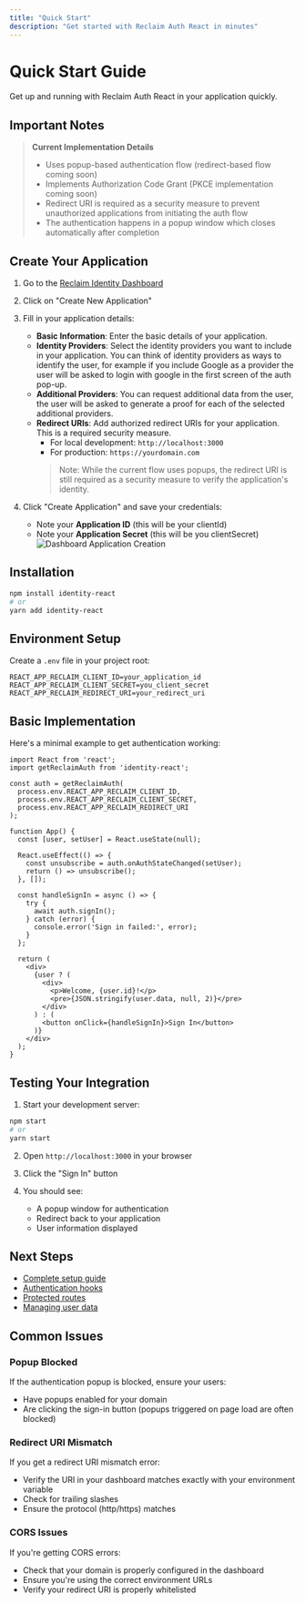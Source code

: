 ```yaml
---
title: "Quick Start"
description: "Get started with Reclaim Auth React in minutes"
---
```


# Quick Start Guide

Get up and running with Reclaim Auth React in your application quickly.

## Important Notes

> **Current Implementation Details**
> - Uses popup-based authentication flow (redirect-based flow coming soon)
> - Implements Authorization Code Grant (PKCE implementation coming soon)
> - Redirect URI is required as a security measure to prevent unauthorized applications from initiating the auth flow
> - The authentication happens in a popup window which closes automatically after completion

## Create Your Application

1. Go to the [Reclaim Identity Dashboard](https://identity.reclaimprotocol.org/dashboard/home)

2. Click on "Create New Application"

3. Fill in your application details:
   - **Basic Information**: Enter the basic details of your application.
   - **Identity Providers**: Select the identity providers you want to include in your application. You can think of identity providers as 
   ways to identify the user, for example if you include Google as a provider the user will be asked to login with google in the first screen of
   the auth pop-up.
   - **Additional Providers**: You can request additional data from the user, the user will be asked to generate a proof for each of the selected
   additional providers.
   - **Redirect URIs**: Add authorized redirect URIs for your application. This is a required security measure.
     - For local development: `http://localhost:3000`
     - For production: `https://yourdomain.com`
     > Note: While the current flow uses popups, the redirect URI is still required as a security measure to verify the application's identity.

4. Click "Create Application" and save your credentials:
   - Note your **Application ID** (this will be your clientId)
   - Note your **Application Secret** (this will be you clientSecret)
![Dashboard Application Creation](/oauth-react/dashboard.png)

## Installation

```bash
npm install identity-react
# or
yarn add identity-react
```

## Environment Setup

Create a `.env` file in your project root:

```env
REACT_APP_RECLAIM_CLIENT_ID=your_application_id
REACT_APP_RECLAIM_CLIENT_SECRET=you_client_secret
REACT_APP_RECLAIM_REDIRECT_URI=your_redirect_uri
```

## Basic Implementation

Here's a minimal example to get authentication working:

```tsx
import React from 'react';
import getReclaimAuth from 'identity-react';

const auth = getReclaimAuth(
  process.env.REACT_APP_RECLAIM_CLIENT_ID,
  process.env.REACT_APP_RECLAIM_CLIENT_SECRET,
  process.env.REACT_APP_RECLAIM_REDIRECT_URI
);

function App() {
  const [user, setUser] = React.useState(null);

  React.useEffect(() => {
    const unsubscribe = auth.onAuthStateChanged(setUser);
    return () => unsubscribe();
  }, []);

  const handleSignIn = async () => {
    try {
      await auth.signIn();
    } catch (error) {
      console.error('Sign in failed:', error);
    }
  };

  return (
    <div>
      {user ? (
        <div>
          <p>Welcome, {user.id}!</p>
          <pre>{JSON.stringify(user.data, null, 2)}</pre>
        </div>
      ) : (
        <button onClick={handleSignIn}>Sign In</button>
      )}
    </div>
  );
}
```

## Testing Your Integration

1. Start your development server:
```bash
npm start
# or
yarn start
```

2. Open `http://localhost:3000` in your browser

3. Click the "Sign In" button

4. You should see:
   - A popup window for authentication
   - Redirect back to your application
   - User information displayed

## Next Steps

- [Complete setup guide](/oauth-react/setup)
- [Authentication hooks](/oauth-react/hooks)
- [Protected routes](/oauth-react/protected-routes)
- [Managing user data](/oauth-react/user-data)

## Common Issues

### Popup Blocked
If the authentication popup is blocked, ensure your users:
- Have popups enabled for your domain
- Are clicking the sign-in button (popups triggered on page load are often blocked)

### Redirect URI Mismatch
If you get a redirect URI mismatch error:
- Verify the URI in your dashboard matches exactly with your environment variable
- Check for trailing slashes
- Ensure the protocol (http/https) matches

### CORS Issues
If you're getting CORS errors:
- Check that your domain is properly configured in the dashboard
- Ensure you're using the correct environment URLs
- Verify your redirect URI is properly whitelisted